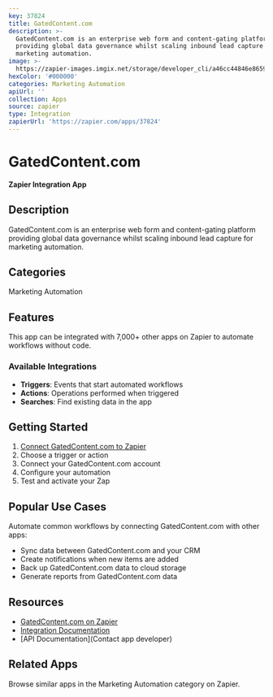 ```yaml
---
key: 37824
title: GatedContent.com
description: >-
  GatedContent.com is an enterprise web form and content-gating platform
  providing global data governance whilst scaling inbound lead capture for
  marketing automation.
image: >-
  https://zapier-images.imgix.net/storage/developer_cli/a46cc44846e8659325cd3fb8968cdb30.png?auto=format%2Ccompress&ixlib=python-3.0.0&q=50
hexColor: '#000000'
categories: Marketing Automation
apiUrl: ''
collection: Apps
source: zapier
type: Integration
zapierUrl: 'https://zapier.com/apps/37824'
---
```

# GatedContent.com

**Zapier Integration App**

## Description

GatedContent.com is an enterprise web form and content-gating platform providing global data governance whilst scaling inbound lead capture for marketing automation.

## Categories

Marketing Automation

## Features

This app can be integrated with 7,000+ other apps on Zapier to automate workflows without code.

### Available Integrations

- **Triggers**: Events that start automated workflows
- **Actions**: Operations performed when triggered
- **Searches**: Find existing data in the app

## Getting Started

1. [Connect GatedContent.com to Zapier](https://zapier.com/apps/37824)
2. Choose a trigger or action
3. Connect your GatedContent.com account
4. Configure your automation
5. Test and activate your Zap

## Popular Use Cases

Automate common workflows by connecting GatedContent.com with other apps:

- Sync data between GatedContent.com and your CRM
- Create notifications when new items are added
- Back up GatedContent.com data to cloud storage
- Generate reports from GatedContent.com data

## Resources

- [GatedContent.com on Zapier](https://zapier.com/apps/37824)
- [Integration Documentation](https://zapier.com/apps/37824/integrations)
- [API Documentation](Contact app developer)

## Related Apps

Browse similar apps in the Marketing Automation category on Zapier.
